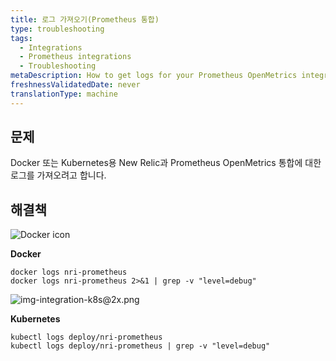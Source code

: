 ```yaml
---
title: 로그 가져오기(Prometheus 통합)
type: troubleshooting
tags:
  - Integrations
  - Prometheus integrations
  - Troubleshooting
metaDescription: How to get logs for your Prometheus OpenMetrics integration with New Relic for Docker or Kubernetes.
freshnessValidatedDate: never
translationType: machine
---
```




## 문제

Docker 또는 Kubernetes용 New Relic과 Prometheus OpenMetrics 통합에 대한 로그를 가져오려고 합니다.

## 해결책

<img title="Docker icon" alt="Docker icon" src={osDocker}/>

<DNT>**Docker**</DNT>

```
docker logs nri-prometheus
docker logs nri-prometheus 2>&1 | grep -v "level=debug"
```

<img title="img-integration-k8s@2x.png" alt="img-integration-k8s@2x.png" src={osk8}/>

<DNT>**Kubernetes**</DNT>

```
kubectl logs deploy/nri-prometheus
kubectl logs deploy/nri-prometheus | grep -v "level=debug"
```